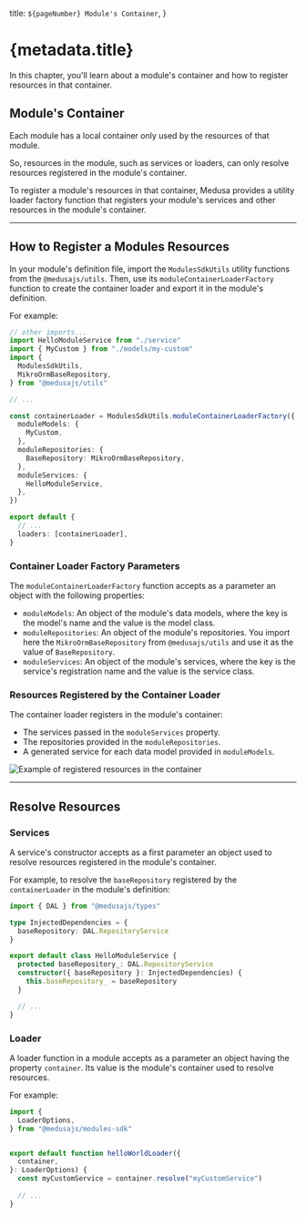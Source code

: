   title: `${pageNumber} Module's Container`,
}

# {metadata.title}

In this chapter, you'll learn about a module's container and how to register resources in that container.

## Module's Container

Each module has a local container only used by the resources of that module.

So, resources in the module, such as services or loaders, can only resolve resources registered in the module's container.

To register a module's resources in that container, Medusa provides a utility loader factory function that registers your module's services and other resources in the module's container.

---

## How to Register a Modules Resources

In your module's definition file, import the `ModulesSdkUtils` utility functions from the `@medusajs/utils`. Then, use its `moduleContainerLoaderFactory` function to create the container loader and export it in the module's definition.

For example:

```ts title="src/modules/hello/index.ts"
// other imports...
import HelloModuleService from "./service"
import { MyCustom } from "./models/my-custom"
import { 
  ModulesSdkUtils, 
  MikroOrmBaseRepository,
} from "@medusajs/utils"

// ...

const containerLoader = ModulesSdkUtils.moduleContainerLoaderFactory({
  moduleModels: {
    MyCustom,
  },
  moduleRepositories: {
    BaseRepository: MikroOrmBaseRepository,
  },
  moduleServices: {
    HelloModuleService,
  },
})

export default {
  // ...
  loaders: [containerLoader],
}
```

### Container Loader Factory Parameters

The `moduleContainerLoaderFactory` function accepts as a parameter an object with the following properties:

- `moduleModels`: An object of the module's data models, where the key is the model's name and the value is the model class.
- `moduleRepositories`: An object of the module's repositories. You import here the `MikroOrmBaseRepository` from `@medusajs/utils` and use it as the value of `BaseRepository`.
- `moduleServices`: An object of the module's services, where the key is the service's registration name and the value is the service class.

### Resources Registered by the Container Loader

The container loader registers in the module's container:

- The services passed in the `moduleServices` property.
- The repositories provided in the `moduleRepositories`.
- A generated service for each data model provided in `moduleModels`.

![Example of registered resources in the container](https://res.cloudinary.com/dza7lstvk/image/upload/v1714400573/Medusa%20Book/modules-container_mkcbaq.jpg)

---

## Resolve Resources

### Services

A service's constructor accepts as a first parameter an object used to resolve resources registered in the module's container.

For example, to resolve the `baseRepository` registered by the `containerLoader` in the module's definition:

```ts
import { DAL } from "@medusajs/types"

type InjectedDependencies = {
  baseRepository: DAL.RepositoryService
}

export default class HelloModuleService {
  protected baseRepository_: DAL.RepositoryService
  constructor({ baseRepository }: InjectedDependencies) {
    this.baseRepository_ = baseRepository
  }

  // ...
}
```

### Loader

A loader function in a module accepts as a parameter an object having the property `container`. Its value is the module's container used to resolve resources.

For example:

```ts
import {
  LoaderOptions,
} from "@medusajs/modules-sdk"


export default function helloWorldLoader({
  container,
}: LoaderOptions) {
  const myCustomService = container.resolve("myCustomService")
  
  // ...
}
```
